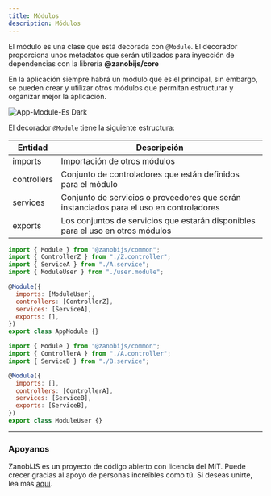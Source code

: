 ---
title: Módulos
description: Módulos
---

El módulo es una clase que está decorada con `@Module`. El decorador proporciona unos metadatos que
serán utilizados para inyección de dependencias con la librería **@zanobijs/core**

En la aplicación siempre habrá un módulo que es el principal, sin embargo, se pueden crear y utilizar
otros módulos que permitan estructurar y organizar mejor la aplicación.

<Image src={imgModuleEsDark} alt="App-Module-Es Dark" />

El decorador `@Module` tiene la siguiente estructura:

| **Entidad** | **Descripción**                                                                         |
|-------------|-----------------------------------------------------------------------------------------|
| imports     | Importación de otros módulos                                                            |
| controllers | Conjunto de controladores que están definidos para el módulo                            |
| services    | Conjunto de servicios o proveedores que serán instanciados para el uso en controladores |
| exports     | Los conjuntos de servicios que estarán disponibles para el uso en otros módulos         |

```js title="Módulo principal de ejemplo"
import { Module } from "@zanobijs/common";
import { ControllerZ } from "./Z.controller";
import { ServiceA } from "./A.service";
import { ModuleUser } from "./user.module";

@Module({
  imports: [ModuleUser],
  controllers: [ControllerZ],
  services: [ServiceA],
  exports: [],
})
export class AppModule {}

```


```js title="Módulo usuario de ejemplo"
import { Module } from "@zanobijs/common";
import { ControllerA } from "./A.controller";
import { ServiceB } from "./B.service";

@Module({
  imports: [],
  controllers: [ControllerA],
  services: [ServiceB],
  exports: [ServiceB],
})
export class ModuleUser {}

```

---

### Apoyanos

ZanobiJS es un proyecto de código abierto con licencia del MIT. Puede crecer gracias al apoyo de personas increíbles como tú.
Si deseas unirte, lea más [aquí](https://github.com/devdroide/ZanobiJS).

